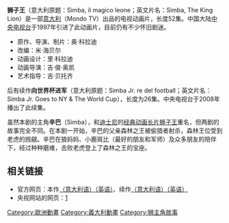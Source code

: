 '''狮子王'''（意大利原题：Simba, il magico leone；英文片名：Simba, The King Lion）是一部[[意大利|意大利]]{{Internal link helper/it|蒙托电视有限公司|Mondo TV}}（Mondo TV）出品的电视动画片，长度52集。中国大陆[[中国中央电视台|中央电视台]]于1997年引进了此动画片，目前仍有不少怀旧剧迷。

*原作、导演、制片：奥·科拉迪
*改编：米·海贝尔
*动画设计：里·科拉迪
*动画导演：吉·俊·奥凯
*艺术指导：吉·贝托齐

后有续作'''向世界杯进军'''（意大利原题：Simba Jr. re del football；英文片名：Simba Jr. Goes to NY & The World Cup），长度为26集。中央电视台于2008年播出了此续集。

虽然本剧的主角'''辛巴'''（Simba），和[[迪士尼|迪士尼]]的[[华特迪士尼动画工作室电影列表|经典动画长片]][[狮子王|狮子王]]重名，但两剧的故事完全不同。在本剧一开始，辛巴的父亲森林之王被偷猎者射杀，森林王位受到老虎的觊觎。辛巴在狼妈妈、小鹿斑比（最好的朋友和军师）及众多朋友的陪伴下，经过种种磨难，击败老虎登上了森林之王的宝座。

==相关链接==
*官方网页：本作[https://web.archive.org/web/20080422232512/http://www.mondotv.it/IT_Mondo/Mondo_IT/SerieTVIT_Source/SIMBARE/simbare1.html （意大利语）][https://web.archive.org/web/20090310011348/http://www.mondotv.it/EN_Mondo/Mondo_EN/TVSeriesEN_Source/SimbaKing/Simbaking1.html （英语）]、续作[https://web.archive.org/web/20090902013213/http://www.mondotv.it/IT_Mondo/Mondo_IT/SerieTVIT_Source/SIMBAfootball/SIMBAfootball1.html （意大利语）][https://web.archive.org/web/20080309133804/http://www.mondotv.it/EN_Mondo/Mondo_EN/TVSeriesEN_Source/SimbaWorldCup/SimbaWorldCup.html （英语）]
*央视网站的网页：[https://web.archive.org/web/20081227154352/http://space.tv.cctv.com/podcast/shiziwang]

{{ACG-stub}}

[[Category:歐洲動畫|Category:歐洲動畫]]
[[Category:義大利動畫|Category:義大利動畫]]
[[Category:狮主角故事|Category:狮主角故事]]